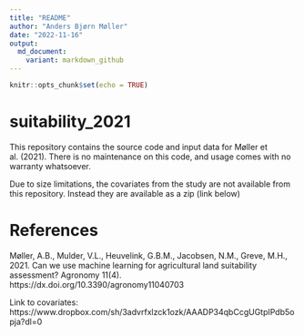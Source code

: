 ```yaml
---
title: "README"
author: "Anders Bjørn Møller"
date: "2022-11-16"
output:
  md_document:
    variant: markdown_github
---
```


```r
knitr::opts_chunk$set(echo = TRUE)
```

# suitability_2021

This repository contains the source code and input data for Møller et al. (2021). There is no maintenance on this code, and usage comes with no warranty whatsoever.

Due to size limitations, the covariates from the study are not available from this repository. Instead they are available as a zip (link below)

# References

Møller, A.B., Mulder, V.L., Heuvelink, G.B.M., Jacobsen, N.M., Greve, M.H., 2021. Can we use machine learning for agricultural land suitability assessment? Agronomy 11(4). https://dx.doi.org/10.3390/agronomy11040703

Link to covariates:
https://www.dropbox.com/sh/3advrfxlzck1ozk/AAADP34qbCcgUGtpIPdb5opja?dl=0